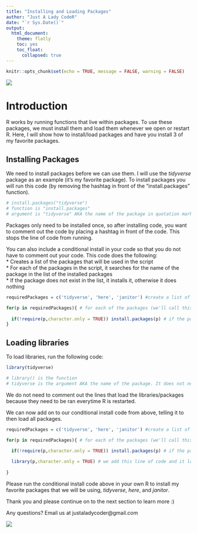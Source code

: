 ```yaml
---
title: "Installing and Loading Packages"
author: "Just A Lady CodeR"
date: "`r Sys.Date()`"
output: 
  html_document:
    theme: flatly
    toc: yes
    toc_float:
      collapsed: true
---
```


```r
knitr::opts_chunk$set(echo = TRUE, message = FALSE, warning = FALSE)
```

![](https://i.imgur.com/pQnaXWb.png)

# Introduction
R works by running functions that live within packages. To use these packages, we must install them and load them whenever we open or restart R. Here, I will show how to install/load packages and have you install 3 of my favorite packages. 

## Installing Packages
We need to install packages before we can use them. I will use the *tidyverse* package as an example (it's my favorite package). To install packages you will run this code (by removing the hashtag in front of the "install.packages" function).

```r

# install.packages("tidyverse") 
# function is "install.packages"
# argument is "tidyverse" AKA the name of the package in quotation marks

```

Packages only need to be installed once, so after installing code, you want to comment out the code by placing a hashtag in front of the code. This stops the line of code from running.

You can also include a conditional install in your code so that you do not have to comment out your code.
This code does the following:  
  * Creates a list of the packages that will be used in the script  
  * For each of the packages in the script, it searches for the name of the package in the list of the installed packages  
  * If the package does not exist in the list, it installs it, otherwise it does nothing

```r

requiredPackages = c('tidyverse', 'here', 'janitor') #create a list of the packages to conditionall install

for(p in requiredPackages){ # for each of the packages (we'll call this "p") in the list above (requiredPackages), do the following:
  
  if(!require(p,character.only = TRUE)) install.packages(p) # if the package is not in the list of installed packages, install the package, or else do not install the package
}

```


## Loading libraries

To load libraries, run the following code:

```r

library(tidyverse)

# library() is the function
# tidyverse is the argument AKA the name of the package. It does not need to be in quotations because it is already installed in the packages

```

We do not need to comment out the lines that load the libraries/packages because they need to be ran everytime R is restarted.

We can now add on to our conditional install code from above, telling it to then load all packages.


```r

requiredPackages = c('tidyverse', 'here', 'janitor') #create a list of the packages to conditionall install

for(p in requiredPackages){ # for each of the packages (we'll call this "p") in the list above (requiredPackages), do the following:
  
  if(!require(p,character.only = TRUE)) install.packages(p) # if the package is not in the list of installed packages, install the package, or else do not install the package

  library(p,character.only = TRUE) # we add this line of code and it loads all the packages
  
}
```

Please run the conditional install code above in your own R to install my favorite packages that we will be using, *tidyverse*, *here*, and *janitor*.

Thank you and please continue on to the next section to learn more :)

Any questions? Email us at justaladycoder@gmail.com

![](https://i.imgur.com/pQnaXWb.png)